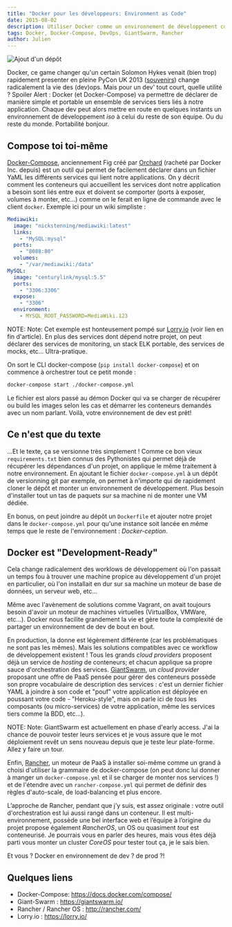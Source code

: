 ```yaml
---
title: "Docker pour les développeurs: Environment as Code"
date: 2015-08-02
description: Utiliser Docker comme un environnement de développement complet.
tags: Docker, Docker-Compose, DevOps, GiantSwarm, Rancher
author: Julien
---
```



![Ajout d'un dépôt](/images/docker-logo.png)

Docker, ce game changer qu'un certain Solomon Hykes venait (bien trop) rapidement presenter en pleine PyCon UK 2013 ([souvenirs](https://www.youtube.com/watch?v=wW9CAH9nSLs)) change radicalement la vie des (dev)ops. Mais pour un dev' tout court, quelle utilité ?
Spoiler Alert : Docker (et Docker-Compose) va permettre de déclarer de manière simple et portable un ensemble de services tiers liés à notre application. Chaque dev peut alors mettre en route en quelques instants un environnement de développement _iso_ à celui du reste de son équipe. Ou du reste du monde. Portabilité bonjour.

## Compose toi toi-même

[Docker-Compose](https://docs.docker.com/compose/), anciennement Fig créé par [Orchard](https://www.orchardup.com/) (racheté par Docker Inc. depuis) est un outil qui permet de facilement déclarer dans un fichier YaML les différents services qui lient notre applications. On y décrit comment les conteneurs qui accueillent les services dont notre application a besoin sont liés entre eux et doivent se comporter (ports à exposer, volumes à monter, etc...) comme on le ferait en ligne de commande avec le client `docker`. Exemple ici pour un wiki simpliste :

```yaml
Mediawiki:
  image: "nickstenning/mediawiki:latest"
  links:
    - "MySQL:mysql"
  ports:
    - "8088:80"
  volumes:
    - "/var/mediawiki:/data"
MySQL:
  image: "centurylink/mysql:5.5"
  ports:
    - "3306:3306"
  expose:
    - "3306"
  environment:
    - MYSQL_ROOT_PASSWORD=MediaWiki.123
```

NOTE: Note: Cet exemple est honteusement pompé sur [Lorry.io](https://lorry.io/) (voir lien en fin d'article). En plus des services dont dépend notre projet, on peut déclarer des services de monitoring, un stack ELK portable, des services de mocks, etc... Ultra-pratique.

On sort le CLI docker-compose (`pip install docker-compose`) et on commence à orchestrer tout ce petit monde :

```bash
docker-compose start ./docker-compose.yml
```

Le fichier est alors passé au démon Docker qui va se charger de récupérer ou build les images selon les cas et démarrer les conteneurs demandés avec un nom parlant. Voilà, votre environnement de dev est prêt!

## Ce n'est que du texte

...Et le texte, ça se versionne très simplement ! Comme ce bon vieux `requirements.txt` bien connus des Pythonistes qui permet déjà de récupérer les dépendances d'un projet, on applique le même traitement à notre environnement. En ajoutant le fichier `docker-compose.yml` à un dépôt de versionning git par exemple, on permet à n'importe qui de rapidement cloner le dépôt et monter un environnement de développement. Plus besoin d'installer tout un tas de paquets sur sa machine ni de monter une VM dédiée.

En bonus, on peut joindre au dépôt un `Dockerfile` et ajouter notre projet dans le `docker-compose.yml` pour qu'une instance soit lancée en même temps que le reste de l'environnement : _Docker-ception_.

## Docker est "Development-Ready"

Cela change radicalement des worklows de développement où l'on passait un temps fou à trouver une machine propice au développement d'un projet en particulier, où l'on installait en dur sur sa machine un moteur de base de données, un serveur web, etc...

Même avec l'avènement de solutions comme Vagrant, on avait toujours besoin d'avoir un moteur de machines virtuelles (VirtualBox, VMWare, etc...). Docker nous facilite grandement la vie et gère toute la complexité de partager un environnement de dev de bout en bout.

En production, la donne est légèrement différente (car les problématiques ne sont pas les mêmes). Mais les solutions compatibles avec ce workflow de développement existent ! Tous les grands _cloud providers_ proposent déjà un service de _hosting_ de conteneurs; et chacun applique sa propre sauce d'orchestration des services. [GiantSwarm](https://giantswarm.io/), un _cloud provider_ proposant une offre de PaaS pensée pour gérer des conteneurs possède son propre vocabulaire de description des services : c'est un dernier fichier YAML à joindre à son code et "pouf" votre application est déployée en poussant votre code - "Heroku-style", mais on parle ici de _tous_ les composants (ou micro-services) de votre application, même les services tiers comme la BDD, etc...).

NOTE: Note: GiantSwarm est actuellement en phase d'early access. J'ai la chance de pouvoir tester leurs services et je vous assure que le mot déploiement revêt un sens nouveau depuis que je teste leur plate-forme. Allez y faire un tour.

Enfin, [Rancher](http://rancher.com/rancher-feature-iii/), un moteur de PaaS à installer soi-même comme un grand à choisi d'utiliser la grammaire de docker-compose (on peut donc lui donner à manger un `docker-compose.yml` et il se charger de monter nos services !) et de l'étendre avec un `rancher-compose.yml` qui permet de définir des règles d'auto-scale, de load-balancing et plus encore.

L’approche de Rancher, pendant que j’y suis, est assez originale : votre outil d'orchestration est lui aussi rangé dans un conteneur. Il est multi-environnement, possède une bel interface web et l’équipe à l’origine du projet propose également _RancherOS_, un OS ou quasiment _tout_ est conteneurisé. Je pourrais vous en parler des heures, mais vous êtes déjà parti vous monter un cluster _CoreOS_ pour tester tout ça, je le sais bien.

Et vous ? Docker en environnement de dev ? de prod ?!

## Quelques liens

- Docker-Compose: https://docs.docker.com/compose/
- Giant-Swarm : https://giantswarm.io/
- Rancher / Rancher OS : http://rancher.com/
- Lorry.io : https://lorry.io/
